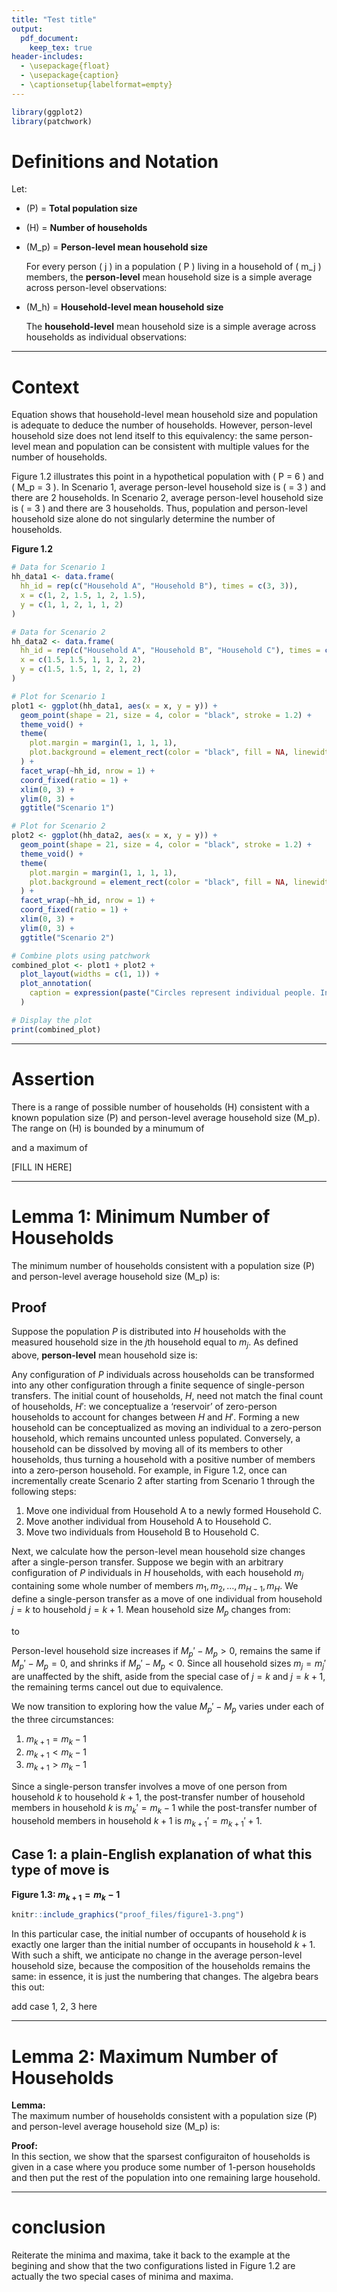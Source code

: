 ```yaml
---
title: "Test title"
output: 
  pdf_document:
    keep_tex: true
header-includes:
  - \usepackage{float}
  - \usepackage{caption}
  - \captionsetup{labelformat=empty}
---
```




```r
library(ggplot2)
library(patchwork)
```

# Definitions and Notation

Let:

- \(P\) = **Total population size**
- \(H\) = **Number of households** 
- \(M_p\) = **Person-level mean household size**

    For every person \( j \) in a population \( P \) living in a household of \( m_j \) members, the **person-level** mean household size is a simple average across person-level observations:
    
    \begin{equation}
    \label{eq:1}
    \tag{1}
    M_p = \frac{1}{P} \sum_{j = 1}^H m_j^2
    \end{equation}

- \(M_h\) = **Household-level mean household size**

   The **household-level** mean household size is a simple average across households as individual observations:
    
    \begin{align}
    \label{eq:2}
    \tag{2}
    M_h = \frac{P}{H}
    \end{align}

---

# Context

Equation \eqref{eq:2} shows that household-level mean household size and population is adequate to deduce the number of households. However, person-level household size does not lend itself to this equivalency: the same person-level mean and population can be consistent with multiple values for the number of households. 

Figure 1.2 illustrates this point in a hypothetical population with \( P = 6 \) and \( M_p = 3 \). In Scenario 1, average person-level household size is \( \frac{3^2 + 3^2}{6} = 3 \) and there are 2 households. In Scenario 2, average person-level household size is \( \frac{1^2 + 1^2 + 4^2}{6} = 3 \) and there are 3 households. Thus, population and person-level household size alone do not singularly determine the number of households.

**Figure 1.2**

```r
# Data for Scenario 1
hh_data1 <- data.frame(
  hh_id = rep(c("Household A", "Household B"), times = c(3, 3)),
  x = c(1, 2, 1.5, 1, 2, 1.5),
  y = c(1, 1, 2, 1, 1, 2)
)

# Data for Scenario 2
hh_data2 <- data.frame(
  hh_id = rep(c("Household A", "Household B", "Household C"), times = c(1, 1, 4)),
  x = c(1.5, 1.5, 1, 1, 2, 2),
  y = c(1.5, 1.5, 1, 2, 1, 2)
)

# Plot for Scenario 1
plot1 <- ggplot(hh_data1, aes(x = x, y = y)) +
  geom_point(shape = 21, size = 4, color = "black", stroke = 1.2) +
  theme_void() +
  theme(
    plot.margin = margin(1, 1, 1, 1),
    plot.background = element_rect(color = "black", fill = NA, linewidth = 0.5)
  ) +
  facet_wrap(~hh_id, nrow = 1) +
  coord_fixed(ratio = 1) +
  xlim(0, 3) +
  ylim(0, 3) +
  ggtitle("Scenario 1")

# Plot for Scenario 2
plot2 <- ggplot(hh_data2, aes(x = x, y = y)) +
  geom_point(shape = 21, size = 4, color = "black", stroke = 1.2) +
  theme_void() +
  theme(
    plot.margin = margin(1, 1, 1, 1),
    plot.background = element_rect(color = "black", fill = NA, linewidth = 0.5)
  ) +
  facet_wrap(~hh_id, nrow = 1) +
  coord_fixed(ratio = 1) +
  xlim(0, 3) +
  ylim(0, 3) +
  ggtitle("Scenario 2")
```

```r
# Combine plots using patchwork
combined_plot <- plot1 + plot2 +
  plot_layout(widths = c(1, 1)) +
  plot_annotation(
    caption = expression(paste("Circles represent individual people. In both scenarios, P = 6 and ", M[p], " = 3, yet the number of households differs."))
  )

# Display the plot
print(combined_plot)

```

---

# Assertion

There is a range of possible number of households \(H\) consistent with a known population size \(P\) and person-level average household size \(M_p\). The range on \(H\) is bounded by a minumum of 

\begin{align}
H_{min} = \frac{P}{M_p}
\end{align}

and a maximum of

[FILL IN HERE] 

---

# Lemma 1: Minimum Number of Households  

The minimum number of households consistent with a population size \(P\) and person-level average household size \(M_p\) is:
\begin{align}
H_{\min} = \frac{P}{M_p}
\end{align}

## Proof

Suppose the population $P$ is distributed into $H$ households with the measured household size in the $j$th household equal to $m_j$. As defined above, **person-level** mean household size is:
    
\begin{equation}
M_p = \frac{1}{P}\sum_{j = 1}^H m_j^2
\end{equation}

Any configuration of $P$ individuals across households can be transformed into any other configuration through a finite sequence of single-person transfers. The initial count of households, $H$, need not match the final count of households, $H'$: we conceptualize a 'reservoir' of zero-person households to account for changes between $H$ and $H'$. Forming a new household can be conceptualized as moving an individual to a zero-person household, which remains uncounted unless populated. Conversely, a household can be dissolved by moving all of its members to other households, thus turning a household with a positive number of members into a zero-person household. For example, in Figure 1.2, once can incrementally create Scenario 2 after starting from Scenario 1 through the following steps:

1. Move one individual from Household A to a newly formed Household C.
2. Move another individual from Household A to Household C.
3. Move two individuals from Household B to Household C.

Next, we calculate how the person-level mean household size changes after a single-person transfer. Suppose we begin with an arbitrary configuration of $P$ individuals in $H$ households, with each household $m_j$ containing some whole number of members $m_1, m_2, \ldots, m_{H-1}, m_H$. We define a single-person transfer as a move of one individual from household $j = k$ to household $j = k+1$. Mean household size $M_p$ changes from:

\begin{equation}
M_p =\frac{1}{P} \bigg( \sum_{j = 1}^{k-1} m_j^2 + m_k^2 + m_{k+1}^2 +  \sum_{j = k+2}^{H}m_j^2 \bigg)
\end{equation}

to 

\begin{equation}
M_p' =\frac{1}{P} \bigg( \sum_{j = 1}^{k-1} m_j'^2 + m_k'^2 + m_{k+1}'^2 + \sum_{j = k+2}^{H}m_j'^2 \bigg)
\end{equation}

Person-level household size increases if $M_p' - M_p > 0$, remains the same if $M_p' - M_p = 0$, and shrinks if $M_p' - M_p < 0$. Since all household sizes $m_j = m_j'$ are unaffected by the shift, aside from the special case of $j = k$ and $j = k+1$, the remaining terms cancel out due to equivalence.

\begin{align}
M_p' - M_p & = \frac{1}{P} \bigg( \sum_{j = 1}^{k-1} m_j^2 + m_k^2 + m_{k+1}^2 +  \sum_{j = k+2}^{H}m_j^2 \bigg) - \frac{1}{P} \bigg( \sum_{j = 1}^{k-1} m_j'^2 + m_k'^2 + m_{k+1}'^2 + \sum_{j = k+2}^{H}m_j'^2 \bigg) \\
\label{eq:3}
\tag{3}
& = \frac{1}{P} \bigg( (m_k^2 + m_{k+1}^2) - (m_k'^2 + m_{k+1}'^2) \bigg) \\
\end{align}

We now transition to exploring how the value $M_p' - M_p$ varies under each of the three circumstances:

1. $m_{k+1} = m_k - 1$
2. $m_{k+1} < m_k - 1$
2. $m_{k+1} > m_k - 1$

Since a single-person transfer involves a move of one person from household $k$ to household $k+1$, the post-transfer number of household members in household $k$ is $m_k' = m_k - 1$ while the post-transfer number of household members in household $k+1$ is $m_{k+1}' = m_{k+1}' + 1$. 

## Case 1: a plain-English explanation of what this type of move is

**Figure 1.3: $m_{k+1} = m_k - 1$**
```r
knitr::include_graphics("proof_files/figure1-3.png")
```
\captionof{figure}{An individual is moved from household $k$, with $m_k = 4$ members, to household $k+1$, with $m_{k+1} = 3$ members. This results in a configuration where $m_k' = 3$ and $m_{k+1}' = 4$.}


In this particular case, the initial number of occupants of household $k$ is exactly one larger than the initial number of occupants in household $k+1$. With such a shift, we anticipate no change in the average person-level household size, because the composition of the households remains the same: in essence, it is just the numbering that changes. The algebra bears this out:

\begin{align}
M_p' - M_p & = \frac{1}{P} \bigg( (m_k^2 + m_{k+1}^2) - (m_k'^2 + m_{k+1}'^2) \bigg) \\
& =  \\
\end{align}

add case 1, 2, 3 here

---

# Lemma 2: Maximum Number of Households  
**Lemma:**  
The maximum number of households consistent with a population size \(P\) and person-level average household size \(M_p\) is:
\begin{align}
TBD
\end{align}

**Proof:**  
In this section, we show that the sparsest configuraiton of households is given in a case where you produce some number of 1-person households and then put the rest of the population into one remaining large household.

---

# conclusion

Reiterate the minima and maxima, take it back to the example at the begining and show that the two configurations listed in Figure 1.2 are actually the two special cases of minima and maxima.
